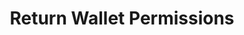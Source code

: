 ---
title: "Return Wallet Permissions"
openapi: "GET /rest/finance/wallet/permissions/{userId}/{walletId}"
---